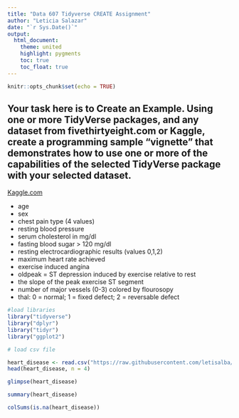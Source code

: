 ```yaml
---
title: "Data 607 Tidyverse CREATE Assignment"
author: "Leticia Salazar"
date: "`r Sys.Date()`"
output:
  html_document:
    theme: united
    highlight: pygments
    toc: true
    toc_float: true
---
```


```r
knitr::opts_chunk$set(echo = TRUE)
```

## Your task here is to Create an Example.  Using one or more TidyVerse packages, and any dataset from fivethirtyeight.com or Kaggle, create a programming sample “vignette” that demonstrates how to use one or more of the capabilities of the selected TidyVerse package with your selected dataset.

[Kaggle.com](https://www.kaggle.com/johnsmith88/heart-disease-dataset)

* age
* sex
* chest pain type (4 values)
* resting blood pressure
* serum cholesterol in mg/dl
* fasting blood sugar > 120 mg/dl
* resting electrocardiographic results (values 0,1,2)
* maximum heart rate achieved
* exercise induced angina
* oldpeak = ST depression induced by exercise relative to rest
* the slope of the peak exercise ST segment
* number of major vessels (0-3) colored by flourosopy
* thal: 0 = normal; 1 = fixed defect; 2 = reversable defect


```r
#load libraries
library("tidyverse")
library("dplyr")
library("tidyr")
library("ggplot2")
```



```r
# load csv file

heart_disease <- read.csv("https://raw.githubusercontent.com/letisalba/Data-607/main/Week_9_HWK/Tidyverse/heart.csv", header = TRUE, na = ",")
head(heart_disease, n = 4)
```

```r
glimpse(heart_disease)
```

```r
summary(heart_disease)
```


```r
colSums(is.na(heart_disease))
```



